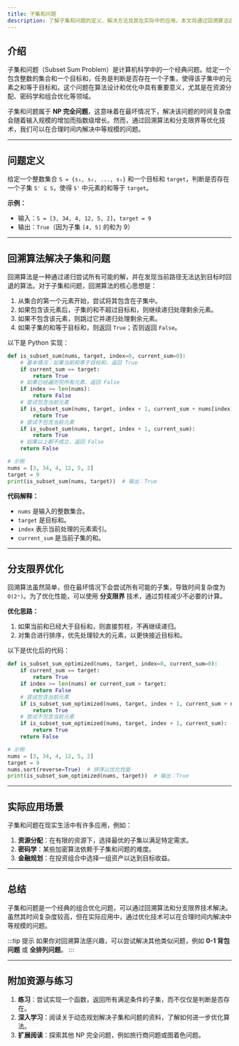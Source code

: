 ```yaml
---
title: 子集和问题
description: 了解子集和问题的定义、解决方法及其在实际中的应用。本文将通过回溯算法逐步讲解如何解决子集和问题，并提供代码示例和实际案例。
---
```


## 介绍

子集和问题（Subset Sum Problem）是计算机科学中的一个经典问题。给定一个包含整数的集合和一个目标和，任务是判断是否存在一个子集，使得该子集中的元素之和等于目标和。这个问题在算法设计和优化中具有重要意义，尤其是在资源分配、密码学和组合优化等领域。

子集和问题属于 **NP 完全问题**，这意味着在最坏情况下，解决该问题的时间复杂度会随着输入规模的增加而指数级增长。然而，通过回溯算法和分支限界等优化技术，我们可以在合理时间内解决中等规模的问题。

---

## 问题定义

给定一个整数集合 `S = {s₁, s₂, ..., sₙ}` 和一个目标和 `target`，判断是否存在一个子集 `S' ⊆ S`，使得 `S'` 中元素的和等于 `target`。

**示例：**

- 输入：`S = [3, 34, 4, 12, 5, 2]`，`target = 9`
- 输出：`True`（因为子集 `[4, 5]` 的和为 9）

---

## 回溯算法解决子集和问题

回溯算法是一种通过递归尝试所有可能的解，并在发现当前路径无法达到目标时回退的算法。对于子集和问题，回溯算法的核心思想是：

1. 从集合的第一个元素开始，尝试将其包含在子集中。
2. 如果包含该元素后，子集的和不超过目标和，则继续递归处理剩余元素。
3. 如果不包含该元素，则跳过它并递归处理剩余元素。
4. 如果子集的和等于目标和，则返回 `True`；否则返回 `False`。

以下是 Python 实现：

```python
def is_subset_sum(nums, target, index=0, current_sum=0):
    # 基本情况：如果当前和等于目标和，返回 True
    if current_sum == target:
        return True
    # 如果已经遍历完所有元素，返回 False
    if index >= len(nums):
        return False
    # 尝试包含当前元素
    if is_subset_sum(nums, target, index + 1, current_sum + nums[index]):
        return True
    # 尝试不包含当前元素
    if is_subset_sum(nums, target, index + 1, current_sum):
        return True
    # 如果以上都不成立，返回 False
    return False

# 示例
nums = [3, 34, 4, 12, 5, 2]
target = 9
print(is_subset_sum(nums, target))  # 输出：True
```

**代码解释：**

- `nums` 是输入的整数集合。
- `target` 是目标和。
- `index` 表示当前处理的元素索引。
- `current_sum` 是当前子集的和。

---

## 分支限界优化

回溯算法虽然简单，但在最坏情况下会尝试所有可能的子集，导致时间复杂度为 `O(2ⁿ)`。为了优化性能，可以使用 **分支限界** 技术，通过剪枝减少不必要的计算。

**优化思路：**

1. 如果当前和已经大于目标和，则直接剪枝，不再继续递归。
2. 对集合进行排序，优先处理较大的元素，以更快接近目标和。

以下是优化后的代码：

```python
def is_subset_sum_optimized(nums, target, index=0, current_sum=0):
    if current_sum == target:
        return True
    if index >= len(nums) or current_sum > target:
        return False
    # 尝试包含当前元素
    if is_subset_sum_optimized(nums, target, index + 1, current_sum + nums[index]):
        return True
    # 尝试不包含当前元素
    if is_subset_sum_optimized(nums, target, index + 1, current_sum):
        return True
    return False

# 示例
nums = [3, 34, 4, 12, 5, 2]
target = 9
nums.sort(reverse=True)  # 排序以优化性能
print(is_subset_sum_optimized(nums, target))  # 输出：True
```

---

## 实际应用场景

子集和问题在现实生活中有许多应用，例如：

1. **资源分配**：在有限的资源下，选择最优的子集以满足特定需求。
2. **密码学**：某些加密算法依赖于子集和问题的难度。
3. **金融规划**：在投资组合中选择一组资产以达到目标收益。

---

## 总结

子集和问题是一个经典的组合优化问题，可以通过回溯算法和分支限界技术解决。虽然其时间复杂度较高，但在实际应用中，通过优化技术可以在合理时间内解决中等规模的问题。

:::tip 提示
如果你对回溯算法感兴趣，可以尝试解决其他类似问题，例如 **0-1 背包问题** 或 **全排列问题**。
:::

---

## 附加资源与练习

1. **练习**：尝试实现一个函数，返回所有满足条件的子集，而不仅仅是判断是否存在。
2. **深入学习**：阅读关于动态规划解决子集和问题的资料，了解如何进一步优化算法。
3. **扩展阅读**：探索其他 NP 完全问题，例如旅行商问题或图着色问题。